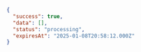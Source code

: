 ```json JSON
{
  "success": true,
  "data": [],
  "status": "processing",
  "expiresAt": "2025-01-08T20:58:12.000Z"
}
```

